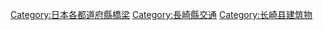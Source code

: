 {{日本行政區劃分類導航|橋梁}}
[[Category:日本各都道府縣橋梁|Category:日本各都道府縣橋梁]]
[[Category:長崎縣交通|Category:長崎縣交通]]
[[Category:长崎县建筑物|Category:长崎县建筑物]]